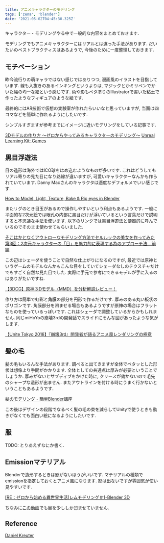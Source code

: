 ```yaml
---
title: アニメキャラクターのモデリング
tags: ['zena', 'blender']
date: '2021-05-02T04:45:30.325Z'
---
```


キャラクター・モデリングやる中で一般的な内容をまとめておきます.
<!-- sep -->

モデリングでもアニメキャラクターにはリアルとは違った手法があります.
だいたいのベストプラクティスはあるようで, 今後のために一度整理しておきます.

## モチベーション

昨今流行りの萌キャラではない感じではありつつ, 漫画風のイラストを目指しています.
線も入抜きのあるインキングというよりは, マジックとかミリペンでかいた幅の均一な絵という感じです.
色や影もベタ塗りのIllustratorで書いた粘土で作ったようなフィギュアのような絵です.

最終的にはAR技術で仮想の実験室が作れたらいいなと思っていますが, 当面は四コマなどを簡単に作れるようにしたいです.

シンプルすぎますが参考までにイメージに近いモデリングをしている記事です.

[3Dモデルの作り方 ～ゼロからやってみるキャラクターのモデリング～](https://tohawork.com/zeromodelling)
[Unreal Learning Kit: Games](https://www.unrealengine.com/marketplace/ja/product/unreal-learning-kit-games)

## 黒目浮遊法

目の造形は海外ではICO球をはめ込むようなものが多いです.
これはどうしてもリアル寄りの見た目になり路線が違いますが, 可愛いキャラクターなんかも作られていています.
Danny Macさんのキャラクタは適度なデフォルメでいい感じです. 

[How to Model, Light, Texture, Bake & Rig eyes in Blender](https://www.youtube.com/watch?v=nPK6JlWESM8)

またリグのとき目玉があるので操作しやすいという利点もあるようです.
一般に平面的な2次元絵では眼孔の内部に黒目だけが浮いているという言葉だけで説明すると不思議な手法を使います.
以下のリンクでは黒目浮遊法と便器的に呼んでいるのでそのまま使わせてもらいました.

[そこはかとなくアウトローなモデリング方法でセルルックの美女を作ってみた 第3回：2次元キャラクターの「目」を魅力的に表現する為のアプローチ法　前編](https://area.autodesk.jp/column/tutorial/maya-celllook-character/03-express-eyes-01/)

この辺はシェーダを使うことで自然な仕上がりになるのですが, 最近では原神というゲームのモデルなんかもこんな目をしていてシェーダなしのテクスチャだけでもすごく自然な見た目でした.
実際に手元で参考にできるモデルが手に入るのはありがたいですね.

[【3DCG】原神３Dモデル（MMD）を分析解説レビュー！](https://www.youtube.com/watch?v=ZRkpA7KPGk4&t=1840s)

作り方は簡単で虹彩と角膜の部分を円形で作るだけです. 厚みのある丸い板状のポリゴンです.
角膜部分を凹ませる場合もあるようですが原神の場合はフラットなものを使っているっぽいです.
これはシェーダで調整しているからかもしれません. 同じmiHoYoの崩壊3rdの開発話でスライドにそんな図があったような気がします.

[【Unite Tokyo 2018】『崩壊3rd』開発者が語るアニメ風レンダリングの極意](https://www.youtube.com/watch?v=ZpWsinhPFLM)


## 髪の毛

髪の毛もいろんな手法があります. 調べると出てきますが全体でベタッとした形状は想像より手間がかかります.
全体としての共通点は厚みが必要ということでしょうか. 厚みがないとサブディブをかけた時に, クリースが効かないので毛先のシャープな造形が出ません.
またアウトラインを付ける時にうまく行かないということもあるようです.

[髪のモデリング - 簡単Blender講座](http://krlab.info.kochi-tech.ac.jp/kurihara/lecture/cg/BlenderWeb_Hayashi/html/modelingHair.html)

この後はデザインの段階でなるべく髪の毛の束を減らしてUnityで使うときも動きがなくても面白い絵になるようにしたいです.

## 服

TODO: とりあえずなにか書く.

## Emissionマテリアル

Blenderで造形するときは影がないほうがいいです. マテリアルの種類でemissionを指定しておくとアニメ風になります.
影は出ないですが雰囲気が使い見やすいです.

[\[RE：ゼロから始める異世界生活\]レムモデリング＃1-Blender 3D](https://youtu.be/Ug-I-tpAXjM?t=1832)

ちなみに[この動画](https://youtu.be/Ug-I-tpAXjM?t=395)でも目を少ししか凹ませていません.

## Reference

[Daniel Kreuter](https://www.youtube.com/watch?v=UsSc3nAbeIQ&t=348s)